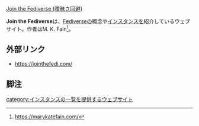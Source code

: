 [[Join the Fediverse|Join the Fediverse (曖昧さ回避)]]
{{stub}}

'''Join the Fediverse'''は、[[Fediverse]]の概念や[[インスタンス]]を紹介しているウェブサイト。作者はM. K. Fain<ref>https://marykatefain.com/</ref>。

==外部リンク==

* https://jointhefedi.com/

==脚注==
<references />

{{DEFAULTSORT:jointhefediversemkfain}}
[[category:インスタンスの一覧を提供するウェブサイト]]
